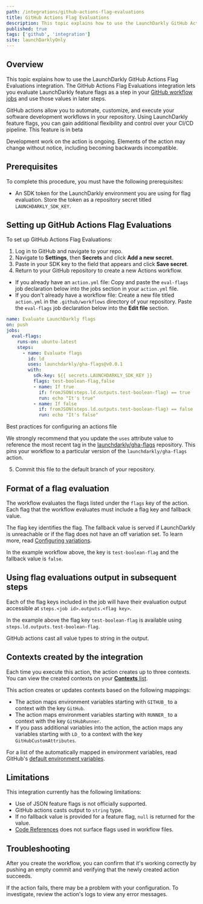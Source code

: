 ```yaml
---
path: /integrations/github-actions-flag-evaluations
title: GitHub Actions Flag Evaluations
description: This topic explains how to use the LaunchDarkly GitHub Actions Flag Evaluations integration. It lets you evaluate LaunchDarkly feature flags as a step in your GitHub workflow jobs.
published: true
tags: ['github', 'integration']
site: launchDarklyOnly
---
```



## Overview

This topic explains how to use the LaunchDarkly GitHub Actions Flag Evaluations integration. The GitHub Actions Flag Evaluations integration lets you evaluate LaunchDarkly feature flags as a step in your [GitHub workflow jobs](https://docs.github.com/en/actions/learn-github-actions/understanding-github-actions#jobs) and use those values in later steps.

GitHub actions allow you to automate, customize, and execute your software development workflows in your repository. Using LaunchDarkly feature flags, you can gain additional flexibility and control over your CI/CD pipeline.
<Callout intent="alert">
  <CalloutTitle>This feature is in beta</CalloutTitle>
  <CalloutDescription>

Development work on the action is ongoing. Elements of the action may change without notice, including becoming backwards incompatible.

  </CalloutDescription>
</Callout>

## Prerequisites

To complete this procedure, you must have the following prerequisites:

- An SDK token for the LaunchDarkly environment you are using for flag evaluation. Store the token as a repository secret titled `LAUNCHDARKLY_SDK_KEY`.

## Setting up GitHub Actions Flag Evaluations

To set up GitHub Actions Flag Evaluations:

1. Log in to GitHub and navigate to your repo.
2. Navigate to **Settings**, then **Secrets** and click **Add a new secret**.
3. Paste in your SDK key to the field that appears and click **Save secret**.
4. Return to your GitHub repository to create a new Actions workflow.

- If you already have an `action.yml` file: Copy and paste the `eval-flags` job declaration below into the jobs section in your `action.yml` file.
- If you don't already have a workflow file: Create a new file titled `action.yml` in the `.github/workflows` directory of your repository. Paste the `eval-flags` job declaration below into the **Edit file** section.

<CodeSample>
<CSTab label="Sample workflow: eval-flags job declaration">

```yaml
name: Evaluate LaunchDarkly flags
on: push
jobs:
  eval-flags:
    runs-on: ubuntu-latest
    steps:
      - name: Evaluate flags
        id: ld
        uses: launchdarkly/gha-flags@v0.0.1
        with:
          sdk-key: ${{ secrets.LAUNCHDARKLY_SDK_KEY }}
          flags: test-boolean-flag,false
          - name: If true
            if: fromJSON(steps.ld.outputs.test-boolean-flag) == true
            run: echo "It's true"
          - name: If false
            if: fromJSON(steps.ld.outputs.test-boolean-flag) == false
            run: echo "It's false"
```

</CSTab>
</CodeSample>

<Callout intent="info">
<CalloutTitle>Best practices for configuring an actions file</CalloutTitle>
<CalloutDescription>

We strongly recommend that you update the `uses` attribute value to reference the most recent tag in the [launchdarkly/gha-flags](https://github.com/launchdarkly/gha-flags) repository. This pins your workflow to a particular version of the `launchdarkly/gha-flags` action.

</CalloutDescription>
</Callout>

5. Commit this file to the default branch of your repository.

## Format of a flag evaluation

The workflow evaluates the flags listed under the `flags` key of the action. Each flag that the workflow evaluates must include a flag key and fallback value. 

The flag key identifies the flag. The fallback value is served if LaunchDarkly is unreachable or if the flag does not have an off variation set. To learn more, read [Configuring variations](/sdk/features/evaluating#configuring-variations).

In the example workflow above, the key is `test-boolean-flag` and the fallback value is `false`.

## Using flag evaluations output in subsequent steps

Each of the flag keys included in the job will have their evaluation output accessible at `steps.<job id>.outputs.<flag key>`.

In the example above the flag key `test-boolean-flag` is available using `steps.ld.outputs.test-boolean-flag`.

GitHub actions cast all value types to string in the output.


## Contexts created by the integration

Each time you execute this action, the action creates up to three contexts. You can view the created contexts on your [**Contexts** list](/home/contexts/contexts-list).

This action creates or updates contexts based on the following mappings:

* The action maps environment variables starting with `GITHUB_` to a context with the key `GitHub`.
* The action maps environment variables starting with `RUNNER_` to a context with the key `GitHubRunner`.
* If you pass additional variables into the action, the action maps any variables starting with `LD_` to a context with the key `GitHubCustomAttributes`.

For a list of the automatically mapped in environment variables, read GitHub's [default environment variables](https://docs.github.com/en/actions/learn-github-actions/variables#default-environment-variables).

## Limitations

This integration currently has the following limitations:

* Use of JSON feature flags is not officially supported.
* GitHub actions casts output to `string` type.
* If no fallback value is provided for a feature flag, `null` is returned for the value.
* [Code References](/home/code/code-references) does not surface flags used in workflow files.

## Troubleshooting

After you create the workflow, you can confirm that it's working correctly by pushing an empty commit and verifying that the newly created action succeeds.

If the action fails, there may be a problem with your configuration. To investigate, review the action's logs to view any error messages.